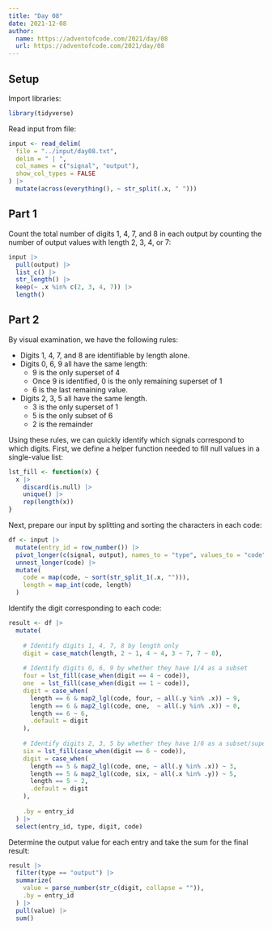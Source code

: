 ```yaml
---
title: "Day 08"
date: 2021-12-08
author:
  name: https://adventofcode.com/2021/day/08
  url: https://adventofcode.com/2021/day/08
---
```


## Setup

Import libraries:

```r

library(tidyverse)

```

Read input from file:

```r

input <- read_delim(
  file = "../input/day08.txt", 
  delim = " | ",
  col_names = c("signal", "output"),
  show_col_types = FALSE
) |> 
  mutate(across(everything(), ~ str_split(.x, " ")))

```

## Part 1

Count the total number of digits 1, 4, 7, and 8 in each output by counting the number of output values with length 2, 3, 4, or 7:

```r

input |> 
  pull(output) |> 
  list_c() |> 
  str_length() |> 
  keep(~ .x %in% c(2, 3, 4, 7)) |> 
  length()

```

## Part 2

By visual examination, we have the following rules:

-   Digits 1, 4, 7, and 8 are identifiable by length alone.
-   Digits 0, 6, 9 all have the same length:
    -   9 is the only superset of 4
    -   Once 9 is identified, 0 is the only remaining superset of 1
    -   6 is the last remaining value.
-   Digits 2, 3, 5 all have the same length.
    -   3 is the only superset of 1
    -   5 is the only subset of 6
    -   2 is the remainder

Using these rules, we can quickly identify which signals correspond to which digits. First, we define a helper function needed to fill null values in a single-value list:

```r

lst_fill <- function(x) {
  x |> 
    discard(is.null) |> 
    unique() |> 
    rep(length(x))
}

```

Next, prepare our input by splitting and sorting the characters in each code:

```r

df <- input |> 
  mutate(entry_id = row_number()) |> 
  pivot_longer(c(signal, output), names_to = "type", values_to = "code") |> 
  unnest_longer(code) |> 
  mutate(
    code = map(code, ~ sort(str_split_1(.x, ""))),
    length = map_int(code, length)
  )

```

Identify the digit corresponding to each code:

```r

result <- df |> 
  mutate(
    
    # Identify digits 1, 4, 7, 8 by length only
    digit = case_match(length, 2 ~ 1, 4 ~ 4, 3 ~ 7, 7 ~ 8),
    
    # Identify digits 0, 6, 9 by whether they have 1/4 as a subset
    four = lst_fill(case_when(digit == 4 ~ code)),
    one  = lst_fill(case_when(digit == 1 ~ code)),
    digit = case_when(
      length == 6 & map2_lgl(code, four, ~ all(.y %in% .x)) ~ 9,
      length == 6 & map2_lgl(code, one,  ~ all(.y %in% .x)) ~ 0,
      length == 6 ~ 6,
      .default = digit
    ),
    
    # Identify digits 2, 3, 5 by whether they have 1/6 as a subset/superset
    six = lst_fill(case_when(digit == 6 ~ code)),
    digit = case_when(
      length == 5 & map2_lgl(code, one, ~ all(.y %in% .x)) ~ 3,
      length == 5 & map2_lgl(code, six, ~ all(.x %in% .y)) ~ 5,
      length == 5 ~ 2,
      .default = digit
    ),
    
    .by = entry_id
  ) |> 
  select(entry_id, type, digit, code)

```

Determine the output value for each entry and take the sum for the final result:

```r

result |> 
  filter(type == "output") |> 
  summarize(
    value = parse_number(str_c(digit, collapse = "")), 
    .by = entry_id
  ) |> 
  pull(value) |> 
  sum()

```

